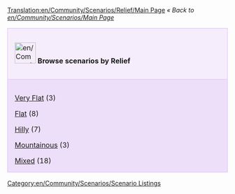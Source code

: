 [[Translation:en/Community/Scenarios/Relief/Main Page]]
''« Back to [[en/Community/Scenarios/Main Page]]''

{| cellspacing="3" class="mainpagetable" align="center" width="100%"
|- valign="top" 
|style="font-size: 100%; BACKGROUND-COLOR: #F5EDFC; border: 1px solid #E1BBFF; margin: 0; padding: 1em; text-align: left; width:14%"|[[File:en/Community/Scenarios/Scnlist-relief.png|48px]] <font size="3">'''Browse scenarios by Relief'''</font>
|-
|style="font-size: 100%; BACKGROUND-COLOR: #EDDEFA; border: 1px solid #E1BBFF; margin: 0; padding: 1em 1em 0em 1em; text-align: left;"|

[[en/Community/Scenarios/Relief/Very Flat|Very Flat]] (3)

[[en/Community/Scenarios/Relief/Flat|Flat]] (8)

[[en/Community/Scenarios/Relief/Hilly|Hilly]] (7)

[[en/Community/Scenarios/Relief/Mountainous|Mountainous]] (3)

[[en/Community/Scenarios/Mixed Relief Scenarios|Mixed]] (18)

|}

[[Category:en/Community/Scenarios/Scenario Listings]]
